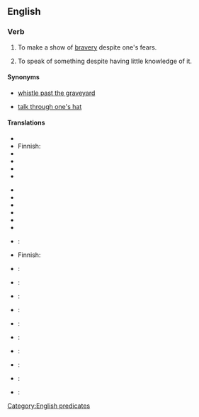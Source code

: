 ==English==

===Verb===
{{infl|en|verb|head=to [[whistle]] in the [[dark]]}}

# {{idiom|US}} To make a show of [[bravery]] despite one's fears. 
# {{idiom|US}} To speak of something despite having little knowledge of it.

====Synonyms====
* {{sense|make a show of bravery}} [[whistle past the graveyard]]
* {{sense|speak of something without knowledge}} [[talk through one's hat]]

====Translations====
{{trans-top|make a show of bravery}}
* {{trreq|ar}}
*Finnish: {{t-|fi|vislailla}}
* {{trreq|fr}}
* {{trreq|de}}
* {{trreq|it}}
* {{trreq|ja}}
{{trans-mid}}
* {{trreq|ko}}
* {{trreq|zh}}
* {{trreq|pl}}
* {{trreq|pt}}
* {{trreq|ru}}
* {{trreq|es}}
{{trans-bottom}}
{{trans-top|speak without knowledge}}
* {{trreq|ar}}:
*Finnish: {{t-|fi|puhua läpiä päähänsä}}
* {{trreq|fr}}:
* {{trreq|de}}:
* {{trreq|it}}:
* {{trreq|ja}}:
{{trans-mid}}
* {{trreq|ko}}:
* {{trreq|zh}}:
* {{trreq|pl}}:
* {{trreq|pt}}:
* {{trreq|ru}}:
* {{trreq|es}}:
{{trans-bottom}}

[[Category:English predicates]]
